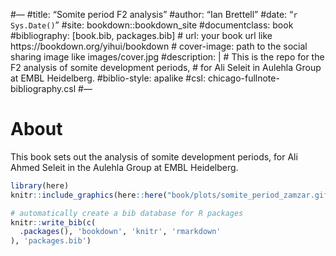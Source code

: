 #--- 
#title: "Somite period F2 analysis"
#author: "Ian Brettell"
#date: "`r Sys.Date()`"
#site: bookdown::bookdown_site
#documentclass: book
#bibliography: [book.bib, packages.bib]
# url: your book url like https://bookdown.org/yihui/bookdown
# cover-image: path to the social sharing image like images/cover.jpg
#description: |
#  This is the repo for the F2 analysis of somite development periods,
#  for Ali Seleit in Aulehla Group at EMBL Heidelberg.
#biblio-style: apalike
#csl: chicago-fullnote-bibliography.csl
#---

# About

This book sets out the analysis of somite development periods, for Ali Ahmed Seleit in the Aulehla Group at EMBL Heidelberg.


```r
library(here)
knitr::include_graphics(here::here("book/plots/somite_period_zamzar.gif"))
```


```r
# automatically create a bib database for R packages
knitr::write_bib(c(
  .packages(), 'bookdown', 'knitr', 'rmarkdown'
), 'packages.bib')
```
